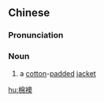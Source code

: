 {{also|棉袄}}
==Chinese==
{{zh-forms|s=棉袄}}

===Pronunciation===
{{zh-pron
|m=mián'ǎo
|c=min4 ou2
|h=pfs=mièn-ó
|mn=mî-ó
|cat=n
}}

===Noun===
{{zh-noun}}

# a [[cotton]]-[[padded]] [[jacket]]

[[hu:棉襖]]